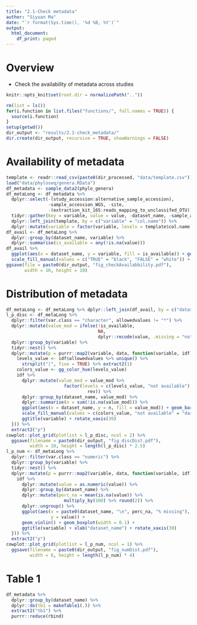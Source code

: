 ```yaml
---
title: "2.1-Check metadata"
author: "Siyuan Ma"
date: "`r format(Sys.time(), '%d %B, %Y')`"
output: 
  html_document:
    df_print: paged
---
```

# Overview
- Check the availability of metadata across studies
```r
knitr::opts_knit$set(root.dir = normalizePath(".."))
```
```r
rm(list = ls())
for(i.function in list.files("functions/", full.names = TRUE)) {
  source(i.function)
}
setup(getwd())
dir_output <- "results/2.1-check_metadata/"
dir.create(dir_output, recursive = TRUE, showWarnings = FALSE)
```
# Availability of metadata
```r
template <- readr::read_csv(paste0(dir_processed, "data/template.csv"))
load("data/phyloseq/genera.RData")
df_metadata <- sample_data2(phylo_genera)
df_metaLong <- df_metadata %>% 
  dplyr::select(-(study_accession:alternative_sample_accession),
                -sample_accession_WGS, -site,
                -(extraction_kit_16S:reads_mapping_to_unclassifed_OTU)) %>% 
  tidyr::gather(key = variable, value = value, -dataset_name, -sample_accession_16S) %>% 
  dplyr::left_join(template, by = c("variable" = "col.name")) %>% 
  dplyr::mutate(variable = factor(variable, levels = template$col.name))
df_avail <- df_metaLong %>% 
  dplyr::group_by(dataset_name, variable) %>% 
  dplyr::summarise(is_available = any(!is.na(value)))
df_avail %>% 
  ggplot(aes(x = dataset_name, y = variable, fill = is_available)) + geom_tile() +
  scale_fill_manual(values = c("TRUE" = "black", "FALSE" = "white")) + rotate_xaxis(15)
ggsave(file = paste0(dir_output, "fig_checkAvailabbility.pdf"),
       width = 10, height = 10)
```
# Distribution of metadata
```r
df_metaLong <- df_metaLong %>% dplyr::left_join(df_avail, by = c("dataset_name", "variable"))
l_p_disc <- df_metaLong %>% 
  dplyr::filter(var.class == "character", allowedvalues != "*") %>% 
  dplyr::mutate(value_mod = ifelse(!is_available, 
                                   NA,
                                   dplyr::recode(value, .missing = "not available"))) %>% 
  dplyr::group_by(variable) %>% 
  tidyr::nest() %>% 
  dplyr::mutate(p = purrr::map2(variable, data, function(variable, idf) {
    levels_value <- idf$allowedvalues %>% unique() %>% 
      strsplit("|", fixe = TRUE) %>% extract2(1)
    colors_value <- gg_color_hue(levels_value)
    idf %>% 
      dplyr::mutate(value_mod = value_mod %>% 
                      factor(levels = c(levels_value, "not available") %>% 
                               rev)) %>% 
      dplyr::group_by(dataset_name, value_mod) %>% 
      dplyr::summarise(n = sum(!is.na(value_mod))) %>% 
      ggplot(aes(x = dataset_name, y = n, fill = value_mod)) + geom_bar(stat = "identity") +
      scale_fill_manual(values = c(colors_value, "not available" = "darkgray")) +
      ggtitle(variable) + rotate_xaxis(30)
  })) %>% 
  extract2("p")
cowplot::plot_grid(plotlist = l_p_disc, ncol = 2) %>% 
  ggsave(filename = paste0(dir_output, "fig_discDist.pdf"),
         width = 10, height = length(l_p_disc) * 2.5)
l_p_num <- df_metaLong %>% 
  dplyr::filter(var.class == "numeric") %>% 
  dplyr::group_by(variable) %>% 
  tidyr::nest() %>% 
  dplyr::mutate(p = purrr::map2(variable, data, function(variable, idf) {
    idf %>% 
      dplyr::mutate(value = as.numeric(value)) %>% 
      dplyr::group_by(dataset_name) %>% 
      dplyr::mutate(perc_na = mean(is.na(value)) %>% 
                      multiply_by(100) %>% round(2)) %>%
      dplyr::ungroup() %>% 
      ggplot(aes(x = paste0(dataset_name, "\n", perc_na, "% missing"), 
                 y = value)) + 
      geom_violin() + geom_boxplot(width = 0.1) + 
      ggtitle(variable) + xlab("dataset_name") + rotate_xaxis(30)
  })) %>% 
  extract2("p")
cowplot::plot_grid(plotlist = l_p_num, ncol = 1) %>% 
  ggsave(filename = paste0(dir_output, "fig_numDist.pdf"),
         width = 8, height = length(l_p_num) * 4)
```

# Table 1
```r
df_metadata %>% 
  dplyr::group_by(dataset_name) %>% 
  dplyr::do(tb1 = makeTable1(.)) %>% 
  extract2("tb1") %>% 
  purrr::reduce(rbind)
```

